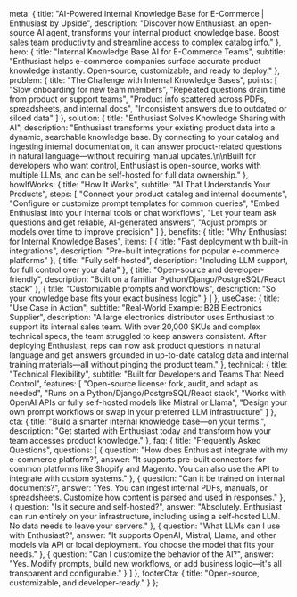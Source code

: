 
  meta: {
    title: "AI-Powered Internal Knowledge Base for E-Commerce | Enthusiast by Upside",
    description: "Discover how Enthusiast, an open-source AI agent, transforms your internal product knowledge base. Boost sales team productivity and streamline access to complex catalog info."
  },
  hero: {
    title: "Internal Knowledge Base AI for E-Commerce Teams",
    subtitle: "Enthusiast helps e-commerce companies surface accurate product knowledge instantly. Open-source, customizable, and ready to deploy."
  },
  problem: {
    title: "The Challenge with Internal Knowledge Bases",
    points: [
      "Slow onboarding for new team members",
      "Repeated questions drain time from product or support teams",
      "Product info scattered across PDFs, spreadsheets, and internal docs",
      "Inconsistent answers due to outdated or siloed data"
    ]
  },
  solution: {
    title: "Enthusiast Solves Knowledge Sharing with AI",
    description: "Enthusiast transforms your existing product data into a dynamic, searchable knowledge base. By connecting to your catalog and ingesting internal documentation, it can answer product-related questions in natural language—without requiring manual updates.\n\nBuilt for developers who want control, Enthusiast is open-source, works with multiple LLMs, and can be self-hosted for full data ownership."
  },
  howItWorks: {
    title: "How It Works",
    subtitle: "AI That Understands Your Products",
    steps: [
      "Connect your product catalog and internal documents",
      "Configure or customize prompt templates for common queries",
      "Embed Enthusiast into your internal tools or chat workflows",
      "Let your team ask questions and get reliable, AI-generated answers",
      "Adjust prompts or models over time to improve precision"
    ]
  },
  benefits: {
    title: "Why Enthusiast for Internal Knowledge Bases",
    items: [
      {
        title: "Fast deployment with built-in integrations",
        description: "Pre-built integrations for popular e-commerce platforms"
      },
      {
        title: "Fully self-hosted",
        description: "Including LLM support, for full control over your data"
      },
      {
        title: "Open-source and developer-friendly",
        description: "Built on a familiar Python/Django/PostgreSQL/React stack"
      },
      {
        title: "Customizable prompts and workflows",
        description: "So your knowledge base fits your exact business logic"
      }
    ]
  },
  useCase: {
    title: "Use Case in Action",
    subtitle: "Real-World Example: B2B Electronics Supplier",
    description: "A large electronics distributor uses Enthusiast to support its internal sales team. With over 20,000 SKUs and complex technical specs, the team struggled to keep answers consistent. After deploying Enthusiast, reps can now ask product questions in natural language and get answers grounded in up-to-date catalog data and internal training materials—all without pinging the product team."
  },
  technical: {
    title: "Technical Flexibility",
    subtitle: "Built for Developers and Teams That Need Control",
    features: [
      "Open-source license: fork, audit, and adapt as needed",
      "Runs on a Python/Django/PostgreSQL/React stack",
      "Works with OpenAI APIs or fully self-hosted models like Mistral or Llama",
      "Design your own prompt workflows or swap in your preferred LLM infrastructure"
    ]
  },
  cta: {
    title: "Build a smarter internal knowledge base—on your terms.",
    description: "Get started with Enthusiast today and transform how your team accesses product knowledge."
  },
  faq: {
    title: "Frequently Asked Questions",
    questions: [
      {
        question: "How does Enthusiast integrate with my e-commerce platform?",
        answer: "It supports pre-built connectors for common platforms like Shopify and Magento. You can also use the API to integrate with custom systems."
      },
      {
        question: "Can it be trained on internal documents?",
        answer: "Yes. You can ingest internal PDFs, manuals, or spreadsheets. Customize how content is parsed and used in responses."
      },
      {
        question: "Is it secure and self-hosted?",
        answer: "Absolutely. Enthusiast can run entirely on your infrastructure, including using a self-hosted LLM. No data needs to leave your servers."
      },
      {
        question: "What LLMs can I use with Enthusiast?",
        answer: "It supports OpenAI, Mistral, Llama, and other models via API or local deployment. You choose the model that fits your needs."
      },
      {
        question: "Can I customize the behavior of the AI?",
        answer: "Yes. Modify prompts, build new workflows, or add business logic—it's all transparent and configurable."
      }
    ]
  },
  footerCta: {
    title: "Open-source, customizable, and developer-ready."
  }
};

<FeaturePageLayout content={content} />
